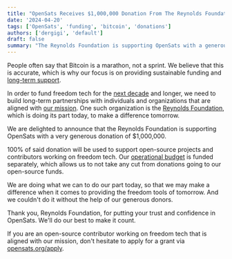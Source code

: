 ```yaml
---
title: "OpenSats Receives $1,000,000 Donation From The Reynolds Foundation"
date: '2024-04-20'
tags: ['OpenSats', 'funding', 'bitcoin', 'donations']
authors: ['dergigi', 'default']
draft: false
summary: "The Reynolds Foundation is supporting OpenSats with a generous $1,000,000 donation."
---
```


People often say that Bitcoin is a marathon, not a sprint. We believe that this
is accurate, which is why our focus is on providing sustainable funding and
[long-term support](/tags/lts).

In order to fund freedom tech for the [next
decade](/blog/bitcoin-infrastructure-this-decade) and longer, we need to build
long-term partnerships with individuals and organizations that are aligned with
[our mission](/mission).  One such organization is the [Reynolds
Foundation](https://reynoldsfoundation.com/), which is doing its part today, to
make a difference tomorrow.

We are delighted to announce that the Reynolds Foundation is supporting OpenSats
with a very generous donation of $1,000,000.

100% of said donation will be used to support open-source projects and
contributors working on freedom tech. Our [operational budget](/funds/ops) is
funded separately, which allows us to not take any cut from donations going to
our open-source funds.

We are doing what we can to do our part today, so that we may make a difference
when it comes to providing the freedom tools of tomorrow. And we couldn't do it
without the help of our generous donors.

Thank you, Reynolds Foundation, for putting your trust and confidence in
OpenSats. We'll do our best to make it count.

If you are an open-source contributor working on freedom tech that is aligned
with our mission, don't hesitate to apply for a grant via
[opensats.org/apply](/apply).
